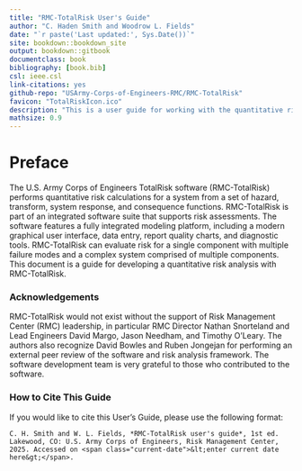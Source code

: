 ```yaml
--- 
title: "RMC-TotalRisk User's Guide"
author: "C. Haden Smith and Woodrow L. Fields"
date: "`r paste('Last updated:', Sys.Date())`"
site: bookdown::bookdown_site
output: bookdown::gitbook
documentclass: book
bibliography: [book.bib]
csl: ieee.csl
link-citations: yes
github-repo: "USArmy-Corps-of-Engineers-RMC/RMC-TotalRisk"
favicon: "TotalRiskIcon.ico"
description: "This is a user guide for working with the quantitative risk analysis software, RMC-TotalRisk."
mathsize: 0.9
---
```


# Preface {-}

The U.S. Army Corps of Engineers TotalRisk software (RMC-TotalRisk) performs quantitative risk calculations for a system from a set of hazard, transform, system response, and consequence functions. RMC-TotalRisk is part of an integrated software suite that supports risk assessments. The software features a fully integrated modeling platform, including a modern graphical user interface, data entry, report quality charts, and diagnostic tools. RMC-TotalRisk can evaluate risk for a single component with multiple failure modes and a complex system comprised of multiple components. This document is a guide for developing a quantitative risk analysis with RMC-TotalRisk.

### Acknowledgements {-}

RMC-TotalRisk would not exist without the support of Risk Management Center (RMC) leadership, in particular RMC Director Nathan Snorteland and Lead Engineers David Margo, Jason Needham, and Timothy O’Leary. The authors also recognize David Bowles and Ruben Jongejan for performing an external peer review of the software and risk analysis framework. The software development team is very grateful to those who contributed to the software.

### How to Cite This Guide {-}

If you would like to cite this User's Guide, please use the following format:

```block
C. H. Smith and W. L. Fields, *RMC-TotalRisk user's guide*, 1st ed. Lakewood, CO: U.S. Army Corps of Engineers, Risk Management Center, 2025. Accessed on <span class="current-date">&lt;enter current date here&gt;</span>.
```
